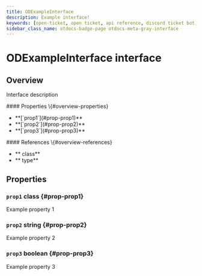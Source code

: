 ```yaml
---
title: ODExampleInterface
description: Example interface!
keywords: [open-ticket, open ticket, api reference, discord ticket bot, interface]
sidebar_class_name: otdocs-badge-page otdocs-meta-gray-interface
---
```

<head>
    <link rel="apple-touch-icon" href="/img/logo_vertical.png"/>
</head>

# ODExampleInterface <M color="gray">interface</M>

## Overview
Interface description

<FlexHorizontal>
<div style={{width:"30%"}}>
    #### Properties \{#overview-properties}
    <ul>
        <li>**[`prop1`](#prop-prop1)**</li>
        <li>**[`prop2`](#prop-prop2)**</li>
        <li>**[`prop3`](#prop-prop3)**</li>
    </ul>
</div>
<div style={{width:"30%"}}>
    #### References \{#overview-references}
    <ul>
        <li>**<code><ApiUrl url="class:ODId" label="api.ODId"/></code> <M color="purple">class</M>**</li>
        <li>**<code><ApiUrl url="type:ODExampleType" label="api.ODExampleType"/></code> <M color="brown">type</M>**</li>
    </ul>
</div>
</FlexHorizontal>

## Properties
### `prop1` <M color="purple">class</M> <ApiBlock><ApiUrl url="class:ODId" label="api.ODId"/></ApiBlock> \{#prop-prop1}
Example property 1

### `prop2` <M color="blue">string</M> <ApiBlock><ApiUrl url="js:string" label="string"/></ApiBlock> \{#prop-prop2}
Example property 2

### `prop3` <M color="red">boolean</M> <ApiBlock><ApiUrl url="js:boolean" label="boolean"/></ApiBlock> \{#prop-prop3}
Example property 3
